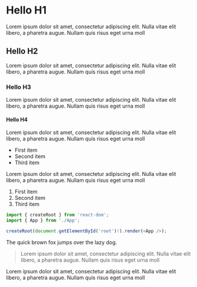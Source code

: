 # Hello H1

Lorem ipsum dolor sit amet, consectetur adipiscing elit. Nulla vitae elit libero, a pharetra augue. Nullam quis risus eget urna moll

## Hello H2

Lorem ipsum dolor sit amet, consectetur adipiscing elit. Nulla vitae elit libero, a pharetra augue. Nullam quis risus eget urna moll

### Hello H3

Lorem ipsum dolor sit amet, consectetur adipiscing elit. Nulla vitae elit libero, a pharetra augue. Nullam quis risus eget urna moll

#### Hello H4

Lorem ipsum dolor sit amet, consectetur adipiscing elit. Nulla vitae elit libero, a pharetra augue. Nullam quis risus eget urna moll

- First item
- Second item
- Third item

Lorem ipsum dolor sit amet, consectetur adipiscing elit. Nulla vitae elit libero, a pharetra augue. Nullam quis risus eget urna moll

1. First item
2. Second item
3. Third item

```ts
import { createRoot } from 'react-dom';
import { App } from './App';

createRoot(document.getElementById('root')!).render(<App />);
```

The quick brown fox jumps over the lazy dog.

> Lorem ipsum dolor sit amet, consectetur adipiscing elit. Nulla vitae elit libero, a pharetra augue. Nullam quis risus eget urna moll

Lorem ipsum dolor sit amet, consectetur adipiscing elit. Nulla vitae elit libero, a pharetra augue. Nullam quis risus eget urna moll
